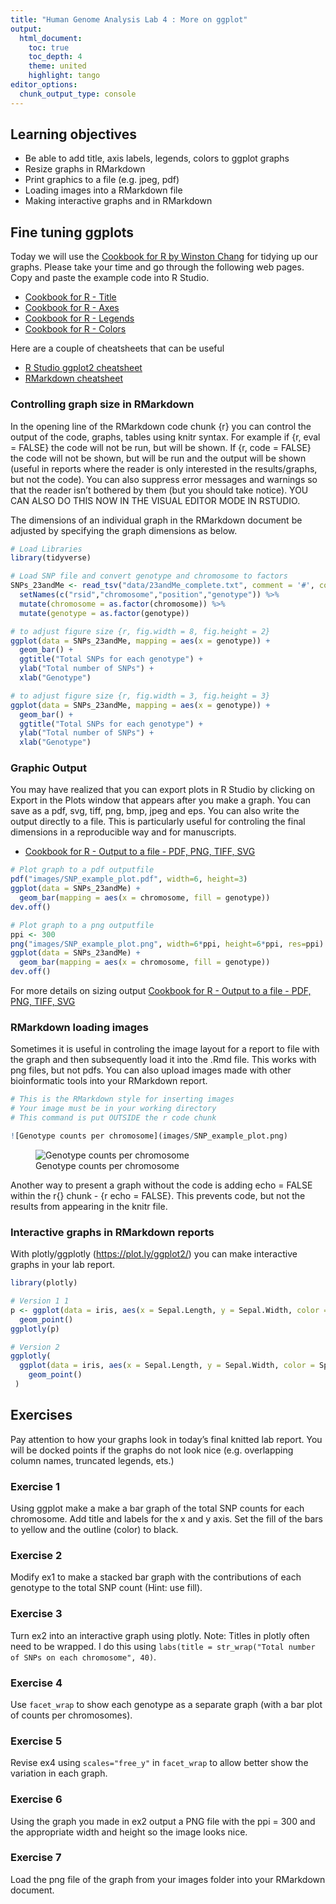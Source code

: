 ```yaml
---
title: "Human Genome Analysis Lab 4 : More on ggplot"
output:
  html_document:
    toc: true
    toc_depth: 4
    theme: united
    highlight: tango
editor_options: 
  chunk_output_type: console
---
```


## Learning objectives

-   Be able to add title, axis labels, legends, colors to ggplot graphs
-   Resize graphs in RMarkdown
-   Print graphics to a file (e.g. jpeg, pdf)
-   Loading images into a RMarkdown file
-   Making interactive graphs and in RMarkdown

## Fine tuning ggplots

Today we will use the <a href="http://www.cookbook-r.com/Graphs/">Cookbook for R by Winston Chang</a> for tidying up our graphs. Please take your time and go through the following web pages. Copy and paste the example code into R Studio.

-   <a href="http://www.cookbook-r.com/Graphs/Titles_(ggplot2)/">Cookbook for R - Title</a>
-   <a href="http://www.cookbook-r.com/Graphs/Axes_(ggplot2)/">Cookbook for R - Axes</a>
-   <a href="http://www.cookbook-r.com/Graphs/Legends_(ggplot2)/">Cookbook for R - Legends</a>
-   <a href="http://www.cookbook-r.com/Graphs/Colors_(ggplot2)/">Cookbook for R - Colors</a>

Here are a couple of cheatsheets that can be useful

-   <a href="http://www.rstudio.com/wp-content/uploads/2015/12/ggplot2-cheatsheet-2.0.pdf">R Studio ggplot2 cheatsheet</a>
-   <a href="https://rstudio.com/wp-content/uploads/2016/03/rmarkdown-cheatsheet-2.0.pdf">RMarkdown cheatsheet</a>

### Controlling graph size in RMarkdown

In the opening line of the RMarkdown code chunk {r} you can control the output of the code, graphs, tables using knitr syntax. For example if {r, eval = FALSE} the code will not be run, but will be shown. If {r, code = FALSE} the code will not be shown, but will be run and the output will be shown (useful in reports where the reader is only interested in the results/graphs, but not the code). You can also suppress error messages and warnings so that the reader isn't bothered by them (but you should take notice). YOU CAN ALSO DO THIS NOW IN THE VISUAL EDITOR MODE IN RSTUDIO.

The dimensions of an individual graph in the RMarkdown document be adjusted by specifying the graph dimensions as below.

```r
# Load Libraries
library(tidyverse)
```

```r
# Load SNP file and convert genotype and chromosome to factors
SNPs_23andMe <- read_tsv("data/23andMe_complete.txt", comment = '#', col_names = FALSE) %>% 
  setNames(c("rsid","chromosome","position","genotype")) %>% 
  mutate(chromosome = as.factor(chromosome)) %>% 
  mutate(genotype = as.factor(genotype)) 
```

```r
# to adjust figure size {r, fig.width = 8, fig.height = 2}
ggplot(data = SNPs_23andMe, mapping = aes(x = genotype)) + 
  geom_bar() + 
  ggtitle("Total SNPs for each genotype") +
  ylab("Total number of SNPs") +
  xlab("Genotype")
```

```r
# to adjust figure size {r, fig.width = 3, fig.height = 3}
ggplot(data = SNPs_23andMe, mapping = aes(x = genotype)) + 
  geom_bar() + 
  ggtitle("Total SNPs for each genotype") +
  ylab("Total number of SNPs") +
  xlab("Genotype")
```

### Graphic Output

You may have realized that you can export plots in R Studio by clicking on Export in the Plots window that appears after you make a graph. You can save as a pdf, svg, tiff, png, bmp, jpeg and eps. You can also write the output directly to a file. This is particularly useful for controling the final dimensions in a reproducible way and for manuscripts.

-   <a href="http://www.cookbook-r.com/Graphs/Output_to_a_file/">Cookbook for R - Output to a file - PDF, PNG, TIFF, SVG </a>

```r
# Plot graph to a pdf outputfile
pdf("images/SNP_example_plot.pdf", width=6, height=3)
ggplot(data = SNPs_23andMe) + 
  geom_bar(mapping = aes(x = chromosome, fill = genotype))
dev.off()
```

```r
# Plot graph to a png outputfile
ppi <- 300
png("images/SNP_example_plot.png", width=6*ppi, height=6*ppi, res=ppi)
ggplot(data = SNPs_23andMe) + 
  geom_bar(mapping = aes(x = chromosome, fill = genotype))
dev.off()
```

For more details on sizing output <a href="http://www.cookbook-r.com/Graphs/Output_to_a_file/">Cookbook for R - Output to a file - PDF, PNG, TIFF, SVG </a>

### RMarkdown loading images

Sometimes it is useful in controling the image layout for a report to file with the graph and then subsequently load it into the .Rmd file. This works with png files, but not pdfs. You can also upload images made with other bioinformatic tools into your RMarkdown report.

```r
# This is the RMarkdown style for inserting images
# Your image must be in your working directory
# This command is put OUTSIDE the r code chunk

![Genotype counts per chromosome](images/SNP_example_plot.png) 
```

![Genotype counts per chromosome](images/SNP_example_plot.png)

Another way to present a graph without the code is adding echo = FALSE within the r{} chunk - {r echo = FALSE}. This prevents code, but not the results from appearing in the knitr file.

### Interactive graphs in RMarkdown reports

With plotly/ggplotly (<https://plot.ly/ggplot2/>) you can make interactive graphs in your lab report.

```r
library(plotly)
```

```r
# Version 1 1
p <- ggplot(data = iris, aes(x = Sepal.Length, y = Sepal.Width, color = Species)) + 
  geom_point()
ggplotly(p)
```

```r
# Version 2
ggplotly(
  ggplot(data = iris, aes(x = Sepal.Length, y = Sepal.Width, color = Species)) + 
    geom_point()
 )
```

## Exercises

Pay attention to how your graphs look in today's final knitted lab report. You will be docked points if the graphs do not look nice (e.g. overlapping column names, truncated legends, ets.)

### Exercise 1

Using ggplot make a make a bar graph of the total SNP counts for each chromosome. Add title and labels for the x and y axis. Set the fill of the bars to yellow and the outline (color) to black.

### Exercise 2

Modify ex1 to make a stacked bar graph with the contributions of each genotype to the total SNP count (Hint: use fill).

### Exercise 3

Turn ex2 into an interactive graph using plotly. Note: Titles in plotly often need to be wrapped. I do this using `labs(title = str_wrap("Total number of SNPs on each chromosome", 40)`.

### Exercise 4

Use `facet_wrap` to show each genotype as a separate graph (with a bar plot of counts per chromosomes).

### Exercise 5

Revise ex4 using `scales="free_y"` in `facet_wrap` to allow better show the variation in each graph.

### Exercise 6

Using the graph you made in ex2 output a PNG file with the ppi = 300 and the appropriate width and height so the image looks nice.

### Exercise 7

Load the png file of the graph from your images folder into your RMarkdown document.
